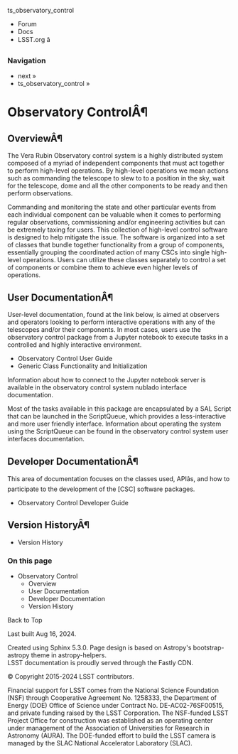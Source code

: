 ts_observatory_control

  * Forum
  * Docs
  * LSST.org â



### Navigation

  * next » 
  * ts_observatory_control » 



# Observatory ControlÂ¶

## OverviewÂ¶

The Vera Rubin Observatory control system is a highly distributed system composed of a myriad of independent components that must act together to perform high-level operations. By high-level operations we mean actions such as commanding the telescope to slew to to a position in the sky, wait for the telescope, dome and all the other components to be ready and then perform observations.

Commanding and monitoring the state and other particular events from each individual component can be valuable when it comes to performing regular observations, commissioning and/or engineering activities but can be extremely taxing for users. This collection of high-level control software is designed to help mitigate the issue. The software is organized into a set of classes that bundle together functionality from a group of components, essentially grouping the coordinated action of many CSCs into single high-level operations. Users can utilize these classes separately to control a set of components or combine them to achieve even higher levels of operations.

## User DocumentationÂ¶

User-level documentation, found at the link below, is aimed at observers and operators looking to perform interactive operations with any of the telescopes and/or their components. In most cases, users use the observatory control package from a Jupyter notebook to execute tasks in a controlled and highly interactive environment.

  * Observatory Control User Guide
  * Generic Class Functionality and Initialization



Information about how to connect to the Jupyter notebook server is available in the observatory control system nublado interface documentation.

Most of the tasks available in this package are encapsulated by a SAL Script that can be launched in the ScriptQueue, which provides a less-interactive and more user friendly interface. Information about operating the system using the ScriptQueue can be found in the observatory control system user interfaces documentation.

## Developer DocumentationÂ¶

This area of documentation focuses on the classes used, APIâs, and how to participate to the development of the [CSC] software packages.

  * Observatory Control Developer Guide



## Version HistoryÂ¶

  * Version History



### On this page

  * Observatory Control
    * Overview
    * User Documentation
    * Developer Documentation
    * Version History



Back to Top

Last built Aug 16, 2024. 

Created using Sphinx 5.3.0. Page design is based on Astropy's bootstrap-astropy theme in astropy-helpers.   
LSST documentation is proudly served through the Fastly CDN. 

© Copyright 2015-2024 LSST contributors.  


Financial support for LSST comes from the National Science Foundation (NSF) through Cooperative Agreement No. 1258333, the Department of Energy (DOE) Office of Science under Contract No. DE-AC02-76SF00515, and private funding raised by the LSST Corporation. The NSF-funded LSST Project Office for construction was established as an operating center under management of the Association of Universities for Research in Astronomy (AURA). The DOE-funded effort to build the LSST camera is managed by the SLAC National Accelerator Laboratory (SLAC). 
